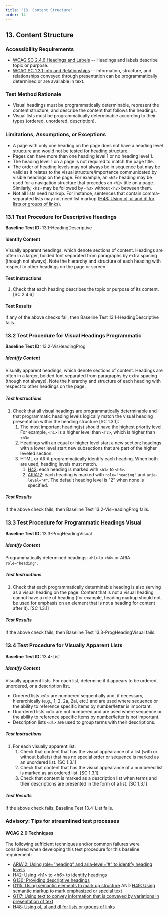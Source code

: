 ```yaml
---
title: "13. Content Structure"
order: 14
---
```

## 13. Content Structure

### Accessibility Requirements

-   [WCAG SC 2.4.6 Headings and Labels](https://www.w3.org/TR/UNDERSTANDING-WCAG20/navigation-mechanisms-descriptive.html) -- Headings and labels describe topic or purpose.
-   [WCAG SC 1.3.1 Info and Relationships](https://www.w3.org/TR/UNDERSTANDING-WCAG20/content-structure-separation-programmatic.html) -- Information, structure, and relationships conveyed through presentation can be programmatically determined or are available in text.

### Test Method Rationale

-   Visual headings must be programmatically determinable, represent the content structure, and describe the content that follows the headings.
-   Visual lists must be programmatically determinable according to their types (ordered, unordered, description).

### Limitations, Assumptions, or Exceptions

-   A page with only one heading on the page does not have a heading level structure and would not be tested for heading structure.
-   Pages can have more than one heading level 1 or no heading level 1.
-   The heading level 1 on a page is not required to match the page title.
-   The order of heading levels may not always be in sequence but may be valid as it relates to the visual structure/importance communicated by visible headings on the page. For example, an `<h2>` heading may be used for a navigation structure that precedes an `<h1>` title on a page. Similarly, `<h1>` may be followed by `<h3>` without `<h2>` between them.
-   Not all lists need markup. For instance, sentences that contain comma-separated lists may not need list markup ([H48: Using ol, ul and dl for lists or groups of links](https://www.w3.org/TR/2016/NOTE-WCAG20-TECHS-20161007/H48)).

### 13.1 Test Procedure for Descriptive Headings

**Baseline Test ID:** 13.1-HeadingDescriptive
#### Identify Content
<p id="1IC">Visually apparent headings, which denote sections of content. Headings are often in a larger, bolded font separated from paragraphs by extra spacing (though not always). Note the hierarchy and structure of each heading with respect to other headings on the page or screen.</p>

#### Test Instructions
<ol id="1TI">
    <li id="1TI-1">Check that each heading describes the topic or purpose of its content. [SC 2.4.6]</li>
</ol>

#### Test Results
<p id="1TR">If any of the above checks fail, then Baseline Test 13.1-HeadingDescriptive fails.</p>

### 13.2 Test Procedure for Visual Headings Programmatic

**Baseline Test ID:** 13.2-VisHeadingProg
##### Identify Content
<p id="2IC">Visually apparent headings, which denote sections of content. Headings are often in a larger, bolded font separated from paragraphs by extra spacing (though not always). Note the hierarchy and structure of each heading with respect to other headings on the page.</p>

##### Test Instructions
<ol id="2IC">
    <li id="2IC-1">
    Check that all visual headings are programmatically determinable and that programmatic heading levels logically match the visual heading presentation within the heading structure [SC 1.3.1]:
        <ol>
            <li id="2IC-1i">The most important heading(s) should have the highest priority level. For example, <code>&lt;h1&gt;</code> is a higher level than <code>&lt;h2&gt;</code>, which is higher than <code>&lt;h3&gt;</code>.</li>
            <li id="2IC-1ii">Headings with an equal or higher level start a new section; headings with a lower level start new subsections that are part of the higher leveled section.</li>
            <li id="2IC-1iii">
            HTML or ARIA programmatically identify each heading. When both are used, heading levels must match.
            <ol>
                <li><a href="https://www.w3.org/TR/WCAG20-TECHS/H42.html" target="_blank" rel="noopener">H42</a>: each heading is marked with <code>&lt;h1&gt;</code> to <code>&lt;h6&gt;</code>.</li>
                <li><a href="https://www.w3.org/TR/WCAG20-TECHS/ARIA12.html" target="_blank" rel="noopener">ARIA12</a>: each heading is marked with <code>role="heading"</code> and <code>aria-level="#"</code>. The default heading level is "2" when none is specified.</li>
            </ol></li>
        </ol></li>
</ol>

##### Test Results
<p id="2TR">If the above check fails, then Baseline Test 13.2-VisHeadingProg fails.</p>

### 13.3 Test Procedure for Programmatic Headings Visual

**Baseline Test ID:** 13.3-ProgHeadingVisual
##### Identify Content
<p id="3IC">Programmatically determined headings: <code>&lt;h1&gt;</code> to <code>&lt;h6&gt;</code> or ARIA <code>role="heading"</code>.</p>

##### Test Instructions
<ol id="3TI">
    <li id="3TI-1">Check that each programmatically determinable heading is also serving as a visual heading on the page. Content that is not a visual heading cannot have a role of heading (for example, heading markup should not be used for emphasis on an element that is not a heading for content after it). [SC 1.3.1]</li>
</ol>

##### Test Results
<p id="3TR">If the above check fails, then Baseline Test 13.3-ProgHeadingVisual fails.</p>

### 13.4 Test Procedure for Visually Apparent Lists

**Baseline Test ID:** 13.4-List
##### Identify Content
<p id="4IC">
Visually apparent lists. For each list, determine if it appears to be ordered, unordered, or a description list.
    <ul>
        <li>Ordered lists <code>&lt;ol&gt;</code> are numbered sequentially and, if necessary, hierarchically (e.g., 1, 2, 2a, 2ai, etc.) and are used where sequence or the ability to reference specific items by number/letter is important.</li>
        <li>Unordered lists <code>&lt;ul&gt;</code> are not numbered and are used where sequence or the ability to reference specific items by number/letter is not important.</li>
        <li>Description lists <code>&lt;dl&gt;</code> are used to group terms with their descriptions.</li>
    </ul>
</p>

##### Test Instructions
<ol id="4TI">
    <li id="4TI-1">
    For each visually apparent list:
        <ol>
        <li id="4TI-1i">Check that content that has the visual appearance of a list (with or without bullets) that has no special order or sequence is marked as an unordered list. [SC 1.3.1]</li>
        <li id="4Ti-1ii">Check that content that has the visual appearance of a numbered list is marked as an ordered list. [SC 1.3.1]</li>
        <li id="4TI-1iii">Check that content is marked as a description list when terms and their descriptions are presented in the form of a list. [SC 1.3.1]</li>
        </ol></li>
</ol>

##### Test Results
<p id="4TR">If the above check fails, Baseline Test 13.4-List fails.</p>

### Advisory: Tips for streamlined test processes

#### WCAG 2.0 Techniques
The following sufficient techniques and/or common failures were considered when developing this test procedure for this baseline requirement:
-   [ARIA12: Using role=”heading” and aria-level=”\#” to identify heading levels](https://www.w3.org/TR/WCAG20-TECHS/ARIA12.html)
-   [H42: Using &lt;h1&gt; to &lt;h6&gt; to identify headings](https://www.w3.org/TR/WCAG20-TECHS/H42.html)
-   [G130: Providing descriptive headings](https://www.w3.org/TR/WCAG20-TECHS/G130.html)
-   [G115: Using semantic elements to mark up structure](https://www.w3.org/TR/WCAG20-TECHS/G115.html) AND [H49: Using semantic markup to mark emphasized or special text](https://www.w3.org/TR/WCAG20-TECHS/H49.html)
-   [G117: Using text to convey information that is conveyed by variations in presentation of text](https://www.w3.org/TR/WCAG20-TECHS/G117.html)
-   [H48: Using ol, ul and dl for lists or groups of links](https://www.w3.org/TR/2016/NOTE-WCAG20-TECHS-20161007/H48)
